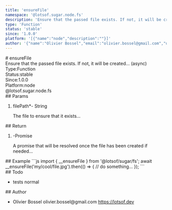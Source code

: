 ```yaml
---
title: 'ensureFile'
namespace: '@lotsof.sugar.node.fs'
description: 'Ensure that the passed file exists. If not, it will be created... (async)'
type: 'Function'
status: 'stable'
since: '1.0.0'
platform: '[{"name":"node","description":""}]'
author: '{"name":"Olivier Bossel","email":"olivier.bossel@gmail.com","url":"https://lotsof.dev"}'
---
```

<div class="docmap-mdx">
# ensureFile
<div class="_description typo-lead typo-format">
Ensure that the passed file exists. If not, it will be created... (async)
</div>
<div class="_metas">
<div class="_type"><span class="_type-label">Type:</span><span class="_type-value">Function</span></div>
<div class="_status"><span class="_status-label">Status:</span><span class="_status-value -stable">stable</span></div>
<div class="_since"><span class="_since-label">Since:</span><span class="_since-value">1.0.0</span></div>
<div class="_platform"><span class="_platform-label">Platform:</span><span class="_platform-value -node">node</span></div>
</div>
<div class="_namespace">@lotsof.sugar.node.fs</div>
<div class="_params">
## Params
<ol class="_list">
<li class="_item">
<span class="_name">filePath<span class="_required">*</span></span><span class="_default">-</span> <span class="_type">String</span>
<p class="_description">The file to ensure that it exists&period;&period;&period;</p>
</li>
</ol>
</div>
<div class="_return">
## Return
<ol class="_list">
<li class="_item">
<span class="_default">-</span><span class="_type">Promise</span>
<p class="_description">A promise that will be resolved once the file has been created if needed&period;&period;&period;</p>
</li>
</ol>
</div>
<div class="_examples">
## Example
```js
import { __ensureFile } from '@lotsof/sugar/fs';
await __ensureFile('my/cool/file.jpg').then(() => {
   // do something...
});
```
</div>
<div class="_todo">
## Todo
<ul class="_list">
<li class="_item">
<span class="_description">tests</span>
<span class="_priority -normal">normal</span>
</li>
</ul>
</div>
<div class="_author">
## Author
<ul class="_list">
<li class="_item">
<span class="_name">Olivier Bossel</span>
<span class="_email">olivier.bossel@gmail.com</span>
<a href="https://lotsof.dev" target="_blank" class="_url">https://lotsof.dev</a>
</li>
</ul>
</div>
</div>